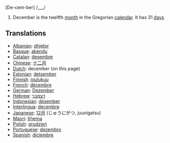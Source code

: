[De-cem-ber] /___/

#December is the twelfth [[month]] in the Gregorian [[calendar]]. It has 31 [[day]]s.

==Translations==
*[[Albanian]]: [[dhjetor]]
*[[Basque]]: [[abendu]]
*[[Catalan]]: [[desembre]]
*[[Chinese]]: [[十二月]]
*[[Dutch]]: december (on this page)
*[[Estonian]]: [[detsember]]
*[[Finnish]]: [[joulukuu]]
*[[French]]: [[décembre]]
*[[German]]: [[Dezember]]
*[[Hebrew]]: [[דצמבר]]
*[[Indonesian]]: [[desember]]
*[[Interlingua]]: [[decembre]]
*[[Japanese]]: [[12月]] (じゅうにがつ, juunigatsu)
*[[Maori]]: [[tïhema]]
*[[Polish]]: [[grudzień]]
*[[Portuguese]]: [[dezembro]]
*[[Spanish]]: [[diciembre]]